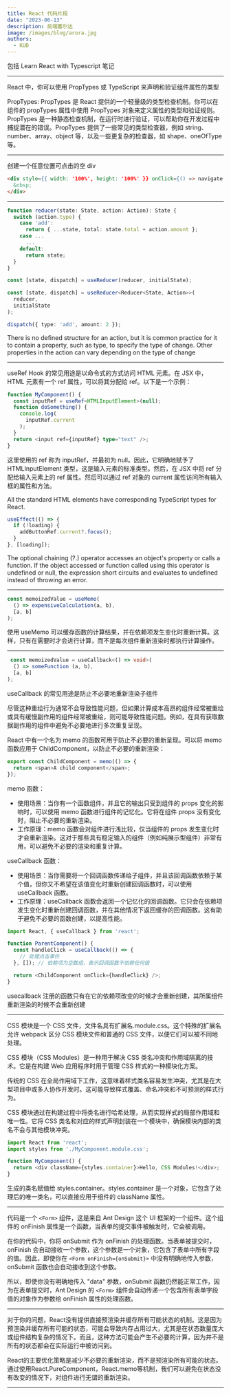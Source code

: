 ```yaml
---
title: React 代码片段
date: "2023-06-13"
description: 前端塞尔达
image: /images/blog/arora.jpg
authors:
  - KUD
---
```


包括 Learn React with Typescript 笔记

---

React 中，你可以使用 PropTypes 或 TypeScript 来声明和验证组件属性的类型

PropTypes: PropTypes 是 React 提供的一个轻量级的类型检查机制。你可以在组件的 propTypes 属性中使用 PropTypes 对象来定义属性的类型和验证规则。PropTypes 是一种静态检查机制，在运行时进行验证，可以帮助你在开发过程中捕捉潜在的错误。PropTypes 提供了一些常见的类型检查器，例如 string、number、array、object 等，以及一些更复杂的检查器，如 shape、oneOfType 等。

---

创建一个任意位置可点击的空 div
```html
<div style={{ width: '100%', height: '100%' }} onClick={() => navigate(Path.Home)}>
  &nbsp;
</div>
```

---
```typescript
function reducer(state: State, action: Action): State {
  switch (action.type) {
    case 'add':
      return { ...state, total: state.total + action.amount };
    case ...
      ...
    default:
      return state;
  }
}

const [state, dispatch] = useReducer(reducer, initialState);

const [state, dispatch] = useReducer<Reducer<State, Action>>(
  reducer,
  initialState
);

dispatch({ type: 'add', amount: 2 });
```
There is no defined structure for an action, but it is common practice for it to contain a property, such as type, to specify the type of change. Other properties in the action can vary depending on the type of change

---

useRef Hook 的常见用途是以命令式的方式访问 HTML 元素。在 JSX 中，HTML 元素有一个 ref 属性，可以将其分配给 ref。以下是一个示例：

```typescript
function MyComponent() {
  const inputRef = useRef<HTMLInputElement>(null);
  function doSomething() {
    console.log(
      inputRef.current
    );
  }
  return <input ref={inputRef} type="text" />;
}
```

这里使用的 ref 称为 inputRef，并最初为 null。因此，它明确地赋予了 HTMLInputElement 类型，这是输入元素的标准类型。然后，在 JSX 中将 ref 分配给输入元素上的 ref 属性。然后可以通过 ref 对象的 current 属性访问所有输入框的属性和方法。

All the standard HTML elements have corresponding TypeScript types for React.

```typescript
useEffect(() => {
  if (!loading) {
    addButtonRef.current?.focus();
  }
}, [loading]);
```
The optional chaining (?.) operator accesses an object's property or calls a function. If the object accessed or function called using this operator is undefined or null, the expression short circuits and evaluates to undefined instead of throwing an error.

---

```typescript
const memoizedValue = useMemo(
  () => expensiveCalculation(a, b),
  [a, b]
);
```

使用 useMemo 可以缓存函数的计算结果，并在依赖项发生变化时重新计算。这样，只有在需要时才会进行计算，而不是每次组件重新渲染时都执行计算操作。

---

```typescript
 const memoizedValue = useCallback<() => void>(
  () => someFunction (a, b),
  [a, b]
);
```

useCallback 的常见用途是防止不必要地重新渲染子组件

尽管这种重绘行为通常不会导致性能问题，但如果计算成本高昂的组件经常被重绘或具有缓慢副作用的组件经常被重绘，则可能导致性能问题。例如，在具有获取数据副作用的组件中避免不必要地进行多次重复呈现。

React 中有一个名为 memo 的函数可用于防止不必要的重新呈现。可以将 memo 函数应用于 ChildComponent，以防止不必要的重新渲染：

```typescript
export const ChildComponent = memo(() => {
  return <span>A child component</span>;
});
```

memo 函数：
- 使用场景：当你有一个函数组件，并且它的输出只受到组件的 props 变化的影响时，可以使用 memo 函数进行组件的记忆化。它将在组件 props 没有变化时，阻止不必要的重新渲染。
- 工作原理：memo 函数会对组件进行浅比较，仅当组件的 props 发生变化时才会重新渲染。这对于那些具有稳定输入的组件（例如纯展示型组件）非常有用，可以避免不必要的渲染和重复计算。

useCallback 函数：
- 使用场景：当你需要将一个回调函数传递给子组件，并且该回调函数依赖于某个值，但你又不希望在该值变化时重新创建回调函数时，可以使用 useCallback 函数。
- 工作原理：useCallback 函数会返回一个记忆化的回调函数。它只会在依赖项发生变化时重新创建回调函数，并在其他情况下返回缓存的回调函数。这有助于避免不必要的函数创建，以提高性能。

```typescript
import React, { useCallback } from 'react';

function ParentComponent() {
  const handleClick = useCallback(() => {
    // 处理点击事件
  }, []); // 依赖项为空数组，表示回调函数不依赖任何值

  return <ChildComponent onClick={handleClick} />;
}
```

<Callout>
usecallback 注册的函数只有在它的依赖项改变的时候才会重新创建，其所属组件重新渲染的时候不会重新创建
</Callout>

---
CSS 模块是一个 CSS 文件，文件名具有扩展名.module.css。这个特殊的扩展名允许 webpack 区分 CSS 模块文件和普通的 CSS 文件，以便它们可以被不同地处理。


CSS 模块（CSS Modules）是一种用于解决 CSS 类名冲突和作用域隔离的技术。它是在构建 Web 应用程序时用于管理 CSS 样式的一种模块化方案。

传统的 CSS 在全局作用域下工作，这意味着样式类名容易发生冲突，尤其是在大型项目中或多人协作开发时。这可能导致样式覆盖、命名冲突和不可预测的样式行为。

CSS 模块通过在构建过程中将类名进行哈希处理，从而实现样式的局部作用域和唯一性。它将 CSS 类名和对应的样式声明封装在一个模块中，确保模块内部的类名不会与其他模块冲突。

```typescript
import React from 'react';
import styles from './MyComponent.module.css';

function MyComponent() {
  return <div className={styles.container}>Hello, CSS Modules!</div>;
}
```
生成的类名赋值给 styles.container。styles.container 是一个对象，它包含了处理后的唯一类名，可以直接应用于组件的 className 属性。

---

代码是一个 `<Form>` 组件，这是来自 Ant Design 这个 UI 框架的一个组件。这个组件的 onFinish 属性是一个函数，当表单的提交事件被触发时，它会被调用。

在你的代码中，你将 onSubmit 作为 onFinish 的处理函数。当表单被提交时，onFinish 会自动接收一个参数，这个参数是一个对象，它包含了表单中所有字段的值。因此，即使你在 `<Form onFinish={onSubmit}>` 中没有明确地传入参数，onSubmit 函数也会自动接收到这个参数。

所以，即使你没有明确地传入 "data" 参数，onSubmit 函数仍然能正常工作，因为在表单提交时，Ant Design 的 `<Form>` 组件会自动传递一个包含所有表单字段值的对象作为参数给 onFinish 属性的处理函数。

---

对于你的问题，React没有提供直接预渲染并缓存所有可能状态的机制。这是因为预渲染并缓存所有可能的状态，可能会导致内存占用过大，尤其是在状态数量庞大或组件结构复杂的情况下。而且，这种方法可能会产生不必要的计算，因为并不是所有的状态都会在实际运行中被访问到。

React的主要优化策略是减少不必要的重新渲染，而不是预渲染所有可能的状态。通过使用React.PureComponent，React.memo等机制，我们可以避免在状态没有改变的情况下，对组件进行无谓的重新渲染。

---
